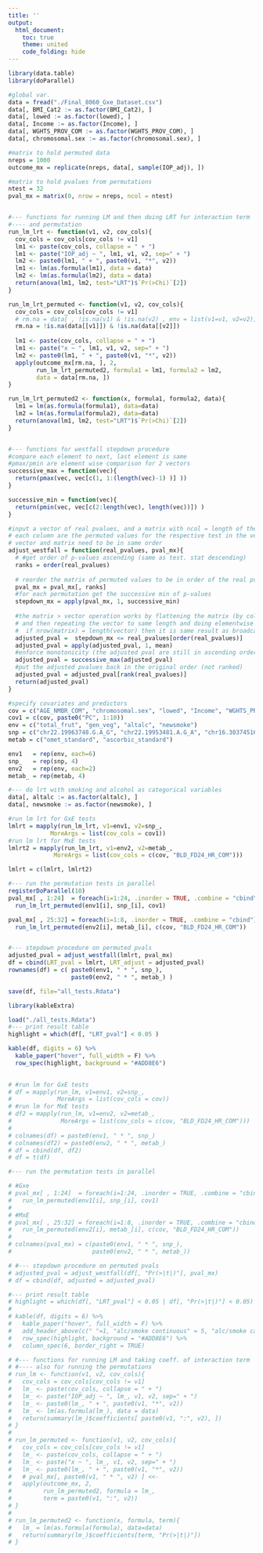 ---
title: ''
output:
  html_document:
    toc: true
    theme: united
    code_folding: hide
---

```{r}
library(data.table)
library(doParallel)

#global var.
data = fread("./Final_8060_Gxe_Dataset.csv")
data[, BMI_Cat2 := as.factor(BMI_Cat2), ]
data[, lowed := as.factor(lowed), ]
data[, Income := as.factor(Income), ]
data[, WGHTS_PROV_COM := as.factor(WGHTS_PROV_COM), ]
data[, chromosomal.sex := as.factor(chromosomal.sex), ]

#matrix to hold permuted data 
nreps = 1000
outcome_mx = replicate(nreps, data[, sample(IOP_adj), ])

#matrix to hold pvalues from permutations
ntest = 32
pval_mx = matrix(0, nrow = nreps, ncol = ntest)


#--- functions for running LM and then doing LRT for interaction term
#---- and permutation
run_lm_lrt <- function(v1, v2, cov_cols){
  cov_cols = cov_cols[cov_cols != v1]
  lm1 <- paste(cov_cols, collapse = " + ")
  lm1 <- paste("IOP_adj ~ ", lm1, v1, v2, sep=" + ")
  lm2 <- paste0(lm1, " + ", paste0(v1, "*", v2))
  lm1 <- lm(as.formula(lm1), data = data)
  lm2 <- lm(as.formula(lm2), data = data)
  return(anova(lm1, lm2, test="LRT")$`Pr(>Chi)`[2])
}

run_lm_lrt_permuted <- function(v1, v2, cov_cols){
  cov_cols = cov_cols[cov_cols != v1]
  # rm.na = data[ , !is.na(v1) & !is.na(v2) , env = list(v1=v1, v2=v2)]
  rm.na = !is.na(data[[v1]]) & !is.na(data[[v2]])
  
  lm1 <- paste(cov_cols, collapse = " + ")
  lm1 <- paste("x ~ ", lm1, v1, v2, sep=" + ")
  lm2 <- paste0(lm1, " + ", paste0(v1, "*", v2))
  apply(outcome_mx[rm.na, ], 2, 
        run_lm_lrt_permuted2, formula1 = lm1, formula2 = lm2, 
        data = data[rm.na, ])
}

run_lm_lrt_permuted2 <- function(x, formula1, formula2, data){
  lm1 = lm(as.formula(formula1), data=data)
  lm2 = lm(as.formula(formula2), data=data)
  return(anova(lm1, lm2, test="LRT")$`Pr(>Chi)`[2])
}


#--- functions for westfall stepdown procedure
#compare each element to next, last element is same
#pmax/pmin are element wise comparison for 2 vectors
successive_max = function(vec){
  return(pmax(vec, vec[c(1, 1:(length(vec)-1) )] ))
}

successive_min = function(vec){
  return(pmin(vec, vec[c(2:length(vec), length(vec))]) )
}

#input a vector of real pvalues, and a matrix with ncol = length of the vector
# each column are the permuted values for the respective test in the vector
# vector and matrix need to be in same order
adjust_westfall = function(real_pvalues, pval_mx){
  # #get order of p-values ascending (same as test. stat descending)
  ranks = order(real_pvalues)
  
  # reorder the matrix of permuted values to be in order of the real pvalue
  pval_mx = pval_mx[, ranks]
  #for each permutation get the successive min of p-values
  stepdown_mx = apply(pval_mx, 1, successive_min)
  
  #the matrix > vector operation works by flattening the matrix (by column),
  # and then repeating the vector to same length and doing elementwise comparison.
  #  if nrow(matrix) = length(vector) then it is same result as broadcasting over rows
  adjusted_pval =  stepdown_mx <= real_pvalues[order(real_pvalues)]
  adjusted_pval = apply(adjusted_pval, 1, mean)
  #enforce monotonicity (the adjusted pval are still in ascending order of the original)
  adjusted_pval = successive_max(adjusted_pval)
  #put the adjusted pvalues back in the original order (not ranked)
  adjusted_pval = adjusted_pval[rank(real_pvalues)]
  return(adjusted_pval)
}
```

```{r}
#specify covariates and predictors
cov = c("AGE_NMBR_COM", "chromosomal.sex", "lowed", "Income", "WGHTS_PROV_COM", "BMI_Cat2", "Hyper", "Diab", "total_energy", "newsmoke", "altalc" )
cov1 = c(cov, paste0("PC", 1:10))
env = c("total_frut", "gen_veg", "altalc", "newsmoke")
snp = c("chr22.19963748.G.A_G", "chr22.19953481.A.G_A", "chr16.30374516.T.C_T", "chr16.30343759.C.T_T", "chr22.19959676.CTCT.C_C", "chr10.87718088.G.A_A")
metab = c("omet_standard", "ascorbic_standard")

env1   = rep(env, each=6)
snp_   = rep(snp, 4)
env2   = rep(env, each=2)
metab_ = rep(metab, 4)

#--- do lrt with smoking and alcohol as categorical variables
data[, altalc := as.factor(altalc), ]
data[, newsmoke := as.factor(newsmoke), ]

#run lm lrt for GxE tests
lmlrt = mapply(run_lm_lrt, v1=env1, v2=snp_, 
            MoreArgs = list(cov_cols = cov1))
#run lm lrt for MxE tests
lmlrt2 = mapply(run_lm_lrt, v1=env2, v2=metab_,
             MoreArgs = list(cov_cols = c(cov, "BLD_FD24_HR_COM")))

lmlrt = c(lmlrt, lmlrt2)

#--- run the permutation tests in parallel
registerDoParallel(10)
pval_mx[ , 1:24]  = foreach(i=1:24, .inorder = TRUE, .combine = "cbind") %dopar% 
  run_lm_lrt_permuted(env1[i], snp_[i], cov1)

pval_mx[ , 25:32] = foreach(i=1:8, .inorder = TRUE, .combine = "cbind") %dopar%
  run_lm_lrt_permuted(env2[i], metab_[i], c(cov, "BLD_FD24_HR_COM"))


#--- stepdown procedure on permuted pvals
adjusted_pval = adjust_westfall(lmlrt, pval_mx)
df = cbind(LRT_pval = lmlrt, LRT_adjust = adjusted_pval)
rownames(df) = c( paste0(env1, " * ", snp_),
                  paste0(env2, " * ", metab_) )

save(df, file="all_tests.Rdata")
```

```{r, warning = FALSE, message=FALSE}
library(kableExtra)

load("./all_tests.Rdata")
#--- print result table
highlight = which(df[, "LRT_pval"] < 0.05 )

kable(df, digits = 6) %>%
  kable_paper("hover", full_width = F) %>%
  row_spec(highlight, background = "#ADD8E6") 
  
```

```{r, include=FALSE}
# #run lm for GxE tests
# df = mapply(run_lm, v1=env1, v2=snp_, 
#             MoreArgs = list(cov_cols = cov))
# #run lm for MxE tests
# df2 = mapply(run_lm, v1=env2, v2=metab_,
#              MoreArgs = list(cov_cols = c(cov, "BLD_FD24_HR_COM")))
# 
# colnames(df) = paste0(env1, " * ", snp_)
# colnames(df2) = paste0(env2, " * ", metab_)
# df = cbind(df, df2)
# df = t(df)

#--- run the permutation tests in parallel

# #Gxe
# pval_mx[ , 1:24]  = foreach(i=1:24, .inorder = TRUE, .combine = "cbind") %dopar% 
#   run_lm_permuted(env1[i], snp_[i], cov1)
# 
# #MxE
# pval_mx[ , 25:32] = foreach(i=1:8, .inorder = TRUE, .combine = "cbind") %dopar%
#   run_lm_permuted(env2[i], metab_[i], c(cov, "BLD_FD24_HR_COM"))
# 
# colnames(pval_mx) = c(paste0(env1, " * ", snp_), 
#                       paste0(env2, " * ", metab_))

# #--- stepdown procedure on permuted pvals
# adjusted_pval = adjust_westfall(df[, "Pr(>|t|)"], pval_mx)
# df = cbind(df, adjusted = adjusted_pval)

#--- print result table
# highlight = which(df[, "LRT_pval"] < 0.05 | df[, "Pr(>|t|)"] < 0.05)
# 
# kable(df, digits = 6) %>%
#   kable_paper("hover", full_width = F) %>%
#   add_header_above(c(" "=1, "alc/smoke continuous" = 5, "alc/smoke categorical"=2)) %>%
#   row_spec(highlight, background = "#ADD8E6") %>%
#   column_spec(6, border_right = TRUE)

# #--- functions for running LM and taking coeff. of interaction term
# #---- also for running the permutations
# run_lm <- function(v1, v2, cov_cols){
#   cov_cols = cov_cols[cov_cols != v1]
#   lm_ <- paste(cov_cols, collapse = " + ")
#   lm_ <- paste("IOP_adj ~ ", lm_, v1, v2, sep=" + ")
#   lm_ <- paste0(lm_, " + ", paste0(v1, "*", v2))
#   lm_ <- lm(as.formula(lm_), data = data)
#   return(summary(lm_)$coefficients[ paste0(v1, ":", v2), ])
# }
# 
# run_lm_permuted <- function(v1, v2, cov_cols){
#   cov_cols = cov_cols[cov_cols != v1]
#   lm_ <- paste(cov_cols, collapse = " + ")
#   lm_ <- paste("x ~ ", lm_, v1, v2, sep=" + ")
#   lm_ <- paste0(lm_, " + ", paste0(v1, "*", v2))
#   # pval_mx[, paste0(v1, " * ", v2) ] <<- 
#   apply(outcome_mx, 2, 
#         run_lm_permuted2, formula = lm_, 
#         term = paste0(v1, ":", v2))
# }
# 
# run_lm_permuted2 <- function(x, formula, term){
#   lm_ = lm(as.formula(formula), data=data)
#   return(summary(lm_)$coefficients[term, "Pr(>|t|)"])  
# }
```

